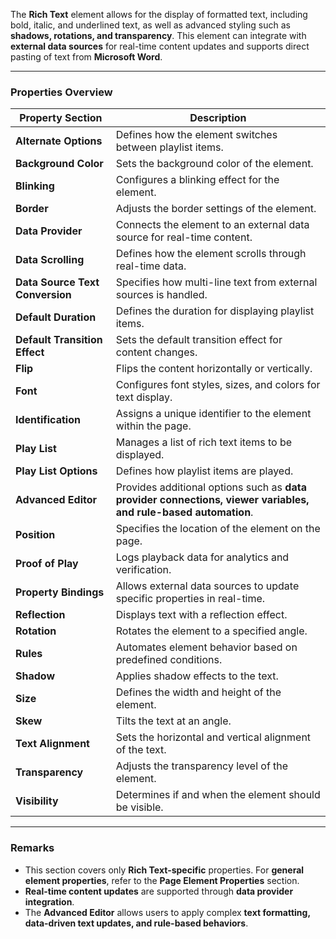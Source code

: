 
The **Rich Text** element allows for the display of formatted text, including bold, italic, and underlined text, as well as advanced styling such as **shadows, rotations, and transparency**. This element can integrate with **external data sources** for real-time content updates and supports direct pasting of text from **Microsoft Word**.

---

### **Properties Overview**  

| **Property Section** | **Description** |
|----------------------|----------------|
| **Alternate Options** | Defines how the element switches between playlist items. |
| **Background Color** | Sets the background color of the element. |
| **Blinking** | Configures a blinking effect for the element. |
| **Border** | Adjusts the border settings of the element. |
| **Data Provider** | Connects the element to an external data source for real-time content. |
| **Data Scrolling** | Defines how the element scrolls through real-time data. |
| **Data Source Text Conversion** | Specifies how multi-line text from external sources is handled. |
| **Default Duration** | Defines the duration for displaying playlist items. |
| **Default Transition Effect** | Sets the default transition effect for content changes. |
| **Flip** | Flips the content horizontally or vertically. |
| **Font** | Configures font styles, sizes, and colors for text display. |
| **Identification** | Assigns a unique identifier to the element within the page. |
| **Play List** | Manages a list of rich text items to be displayed. |
| **Play List Options** | Defines how playlist items are played. |
| **Advanced Editor** | Provides additional options such as **data provider connections, viewer variables, and rule-based automation**. |
| **Position** | Specifies the location of the element on the page. |
| **Proof of Play** | Logs playback data for analytics and verification. |
| **Property Bindings** | Allows external data sources to update specific properties in real-time. |
| **Reflection** | Displays text with a reflection effect. |
| **Rotation** | Rotates the element to a specified angle. |
| **Rules** | Automates element behavior based on predefined conditions. |
| **Shadow** | Applies shadow effects to the text. |
| **Size** | Defines the width and height of the element. |
| **Skew** | Tilts the text at an angle. |
| **Text Alignment** | Sets the horizontal and vertical alignment of the text. |
| **Transparency** | Adjusts the transparency level of the element. |
| **Visibility** | Determines if and when the element should be visible. |

---

### **Remarks**  
- This section covers only **Rich Text-specific** properties. For **general element properties**, refer to the **Page Element Properties** section.  
- **Real-time content updates** are supported through **data provider integration**.  
- The **Advanced Editor** allows users to apply complex **text formatting, data-driven text updates, and rule-based behaviors**.  
